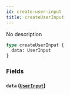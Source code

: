 ```yaml
---
id: create-user-input
title: createUserInput
---
```


No description

```graphql
type createUserInput {
  data: UserInput
}
```

### Fields

#### `data` ([`UserInput`](/v1/inputs/user-input))
